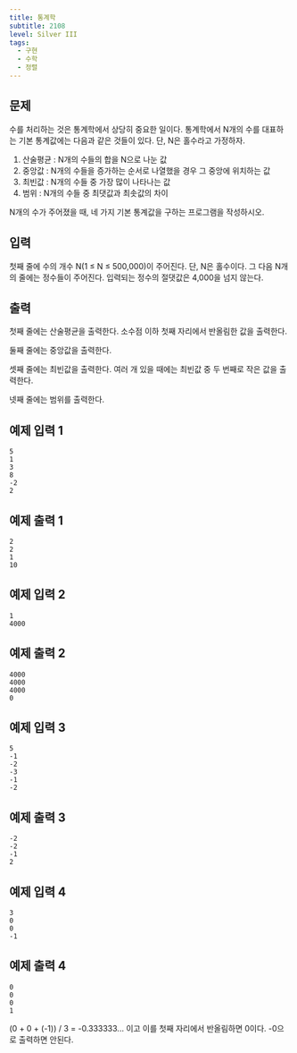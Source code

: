 ```yaml
---
title: 통계학
subtitle: 2108
level: Silver III
tags:
  - 구현
  - 수학
  - 정렬
---
```


## 문제

수를 처리하는 것은 통계학에서 상당히 중요한 일이다. 통계학에서 N개의 수를 대표하는 기본 통계값에는 다음과 같은 것들이 있다. 단, N은 홀수라고 가정하자.

1.  산술평균 : N개의 수들의 합을 N으로 나눈 값
2.  중앙값 : N개의 수들을 증가하는 순서로 나열했을 경우 그 중앙에 위치하는 값
3.  최빈값 : N개의 수들 중 가장 많이 나타나는 값
4.  범위 : N개의 수들 중 최댓값과 최솟값의 차이

N개의 수가 주어졌을 때, 네 가지 기본 통계값을 구하는 프로그램을 작성하시오.

## 입력

첫째 줄에 수의 개수 N(1 ≤ N ≤ 500,000)이 주어진다. 단, N은 홀수이다. 그 다음 N개의 줄에는 정수들이 주어진다. 입력되는 정수의 절댓값은 4,000을 넘지 않는다.

## 출력

첫째 줄에는 산술평균을 출력한다. 소수점 이하 첫째 자리에서 반올림한 값을 출력한다.

둘째 줄에는 중앙값을 출력한다.

셋째 줄에는 최빈값을 출력한다. 여러 개 있을 때에는 최빈값 중 두 번째로 작은 값을 출력한다.

넷째 줄에는 범위를 출력한다.

## 예제 입력 1

```
5
1
3
8
-2
2
```

## 예제 출력 1

```
2
2
1
10
```

## 예제 입력 2

```
1
4000
```

## 예제 출력 2

```
4000
4000
4000
0
```

## 예제 입력 3

```
5
-1
-2
-3
-1
-2
```

## 예제 출력 3

```
-2
-2
-1
2
```

## 예제 입력 4

```
3
0
0
-1
```

## 예제 출력 4

```
0
0
0
1
```

(0 + 0 + (-1)) / 3 = -0.333333... 이고 이를 첫째 자리에서 반올림하면 0이다. -0으로 출력하면 안된다.
